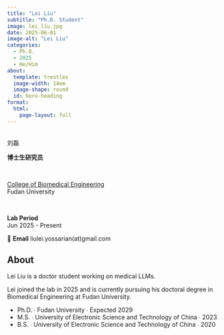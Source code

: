 ```yaml
---
title: "Lei Liu"
subtitle: "Ph.D. Student"
image: lei_liu.jpg
date: 2025-06-01
image-alt: "Lei Liu"
categories:
  - Ph.D.
  - 2025
  - He/Him
about:
  template: trestles
  image-width: 14em
  image-shape: round
  id: hero-heading
format:
  html:
    page-layout: full
---
```


::: {#hero-heading}

&nbsp;
<div class="h1">刘磊</div>

**博士生研究员**  

&nbsp;

[College of Biomedical Engineering](https://bme-college.fudan.edu.cn/)  
Fudan University

&nbsp;

**Lab Period**  
Jun 2025 - Present

📧 **Email** liulei.yossarian(at)gmail.com

:::

## About

::: {.grid}

::: {.g-col-6 #about-me-1}

Lei Liu is a doctor student working on medical LLMs.

:::

::: {.g-col-6 #about-me-2}

Lei joined the lab in 2025 and is currently pursuing his doctoral degree in Biomedical Engineering at Fudan University.

<ul class="fa-ul">
   <li><span class="fa-li"><i class="fa-solid fa-graduation-cap"></i></span>Ph.D. ∙ Fudan University ∙ Expected 2029</li>
   <li><span class="fa-li"><i class="fa-solid fa-graduation-cap"></i></span>M.S. ∙ University of Electronic Science and Technology of China ∙ 2023</li>
   <li><span class="fa-li"><i class="fa-solid fa-graduation-cap"></i></span>B.S. ∙ University of Electronic Science and Technology of China ∙ 2020</li>
</ul>

:::
:::